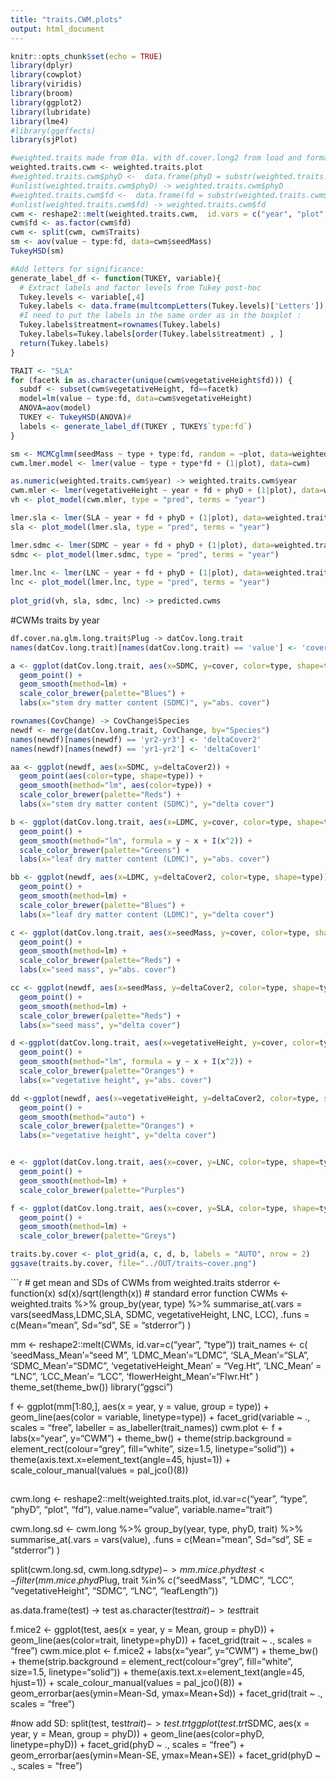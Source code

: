 ```yaml
---
title: "traits.CWM.plots"
output: html_document
---
```


```r
knitr::opts_chunk$set(echo = TRUE)
library(dplyr)
library(cowplot)
library(viridis)
library(broom)
library(ggplot2)
library(lubridate)
library(lme4)
#library(ggeffects)
library(sjPlot)
```


```r
#weighted.traits made from 01a. with df.cover.long2 from load and format.
weighted.traits.cwm <- weighted.traits.plot
#weighted.traits.cwm$phyD <-  data.frame(phyD = substr(weighted.traits.cwm$Code,1,1)) 
#unlist(weighted.traits.cwm$phyD) -> weighted.traits.cwm$phyD
#weighted.traits.cwm$fd <-  data.frame(fd = substr(weighted.traits.cwm$Code,2,2)) 
#unlist(weighted.traits.cwm$fd) -> weighted.traits.cwm$fd
cwm <- reshape2::melt(weighted.traits.cwm,  id.vars = c("year", "plot", "type", "phyD", "fd"), variable.name = "Traits") 
cwm$fd <- as.factor(cwm$fd)
cwm <- split(cwm, cwm$Traits)
sm <- aov(value ~ type:fd, data=cwm$seedMass) 
TukeyHSD(sm)

#Add letters for significance:
generate_label_df <- function(TUKEY, variable){
  # Extract labels and factor levels from Tukey post-hoc 
  Tukey.levels <- variable[,4]
  Tukey.labels <- data.frame(multcompLetters(Tukey.levels)['Letters'])
  #I need to put the labels in the same order as in the boxplot :
  Tukey.labels$treatment=rownames(Tukey.labels)
  Tukey.labels=Tukey.labels[order(Tukey.labels$treatment) , ]
  return(Tukey.labels)
}

TRAIT <- "SLA"
for (facetk in as.character(unique(cwm$vegetativeHeight$fd))) {   
  subdf <- subset(cwm$vegetativeHeight, fd==facetk)
  model=lm(value ~ type:fd, data=cwm$vegetativeHeight)
  ANOVA=aov(model)
  TUKEY <- TukeyHSD(ANOVA)#
  labels <- generate_label_df(TUKEY , TUKEY$`type:fd`)
}

sm <- MCMCglmm(seedMass ~ type + type:fd, random = ~plot, data=weighted.traits.cwm, nitt = 100000, thin=100, burnin=10000)
cwm.lmer.model <- lmer(value ~ type + type*fd + (1|plot), data=cwm)

as.numeric(weighted.traits.cwm$year) -> weighted.traits.cwm$year
cwm.mler <- lmer(vegetativeHeight ~ year + fd + phyD + (1|plot), data=weighted.traits.cwm)
vh <- plot_model(cwm.mler, type = "pred", terms = "year")

lmer.sla <- lmer(SLA ~ year + fd + phyD + (1|plot), data=weighted.traits.cwm)
sla <- plot_model(lmer.sla, type = "pred", terms = "year")

lmer.sdmc <- lmer(SDMC ~ year + fd + phyD + (1|plot), data=weighted.traits.cwm)
sdmc <- plot_model(lmer.sdmc, type = "pred", terms = "year")
 
lmer.lnc <- lmer(LNC ~ year + fd + phyD + (1|plot), data=weighted.traits.cwm)
lnc <- plot_model(lmer.lnc, type = "pred", terms = "year")
 
plot_grid(vh, sla, sdmc, lnc) -> predicted.cwms
```

#CWMs traits by year
```r
df.cover.na.glm.long.trait$Plug -> datCov.long.trait
names(datCov.long.trait)[names(datCov.long.trait) == 'value'] <- 'cover'

a <- ggplot(datCov.long.trait, aes(x=SDMC, y=cover, color=type, shape=type)) +
  geom_point() + 
  geom_smooth(method=lm) +
  scale_color_brewer(palette="Blues") +
  labs(x="stem dry matter content (SDMC)", y="abs. cover")

rownames(CovChange) -> CovChange$Species
newdf <- merge(datCov.long.trait, CovChange, by="Species")
names(newdf)[names(newdf) == 'yr2-yr3'] <- 'deltaCover2'
names(newdf)[names(newdf) == 'yr1-yr2'] <- 'deltaCover1'

aa <- ggplot(newdf, aes(x=SDMC, y=deltaCover2)) +
  geom_point(aes(color=type, shape=type)) + 
  geom_smooth(method="lm", aes(color=type)) +
  scale_color_brewer(palette="Reds") +
  labs(x="stem dry matter content (SDMC)", y="delta cover")

b <- ggplot(datCov.long.trait, aes(x=LDMC, y=cover, color=type, shape=type)) +
  geom_point() + 
  geom_smooth(method="lm", formula = y ~ x + I(x^2)) +
  scale_color_brewer(palette="Greens") +
  labs(x="leaf dry matter content (LDMC)", y="abs. cover")

bb <- ggplot(newdf, aes(x=LDMC, y=deltaCover2, color=type, shape=type)) +
  geom_point() + 
  geom_smooth(method=lm) +
  scale_color_brewer(palette="Blues") +
  labs(x="leaf dry matter content (LDMC)", y="delta cover")

c <- ggplot(datCov.long.trait, aes(x=seedMass, y=cover, color=type, shape=type)) +
  geom_point() + 
  geom_smooth(method=lm) +
  scale_color_brewer(palette="Reds") +
  labs(x="seed mass", y="abs. cover")

cc <- ggplot(newdf, aes(x=seedMass, y=deltaCover2, color=type, shape=type)) +
  geom_point() + 
  geom_smooth(method=lm) +
  scale_color_brewer(palette="Reds") +
  labs(x="seed mass", y="delta cover")

d <-ggplot(datCov.long.trait, aes(x=vegetativeHeight, y=cover, color=type, shape=type)) +
  geom_point() + 
  geom_smooth(method="lm", formula = y ~ x + I(x^2)) +
  scale_color_brewer(palette="Oranges") +
  labs(x="vegetative height", y="abs. cover")

dd <-ggplot(newdf, aes(x=vegetativeHeight, y=deltaCover2, color=type, shape=type)) +
  geom_point() + 
  geom_smooth(method="auto") +
  scale_color_brewer(palette="Oranges") +
  labs(x="vegetative height", y="delta cover")


e <- ggplot(datCov.long.trait, aes(x=cover, y=LNC, color=type, shape=type)) +
  geom_point() + 
  geom_smooth(method=lm) +
  scale_color_brewer(palette="Purples")

f <- ggplot(datCov.long.trait, aes(x=cover, y=SLA, color=type, shape=type)) +
  geom_point() + 
  geom_smooth(method=lm) +
  scale_color_brewer(palette="Greys")

traits.by.cover <- plot_grid(a, c, d, b, labels = "AUTO", nrow = 2)
ggsave(traits.by.cover, file="../OUT/traits~cover.png")
```

```r
# get mean and SDs of CWMs from weighted.traits
stderror <- function(x) sd(x)/sqrt(length(x)) # standard error function
CWMs <- weighted.traits %>%
  group_by(year, type)  %>%
  summarise_at(.vars = vars(seedMass,LDMC,SLA, SDMC, vegetativeHeight, LNC, LCC),
               .funs = c(Mean="mean", Sd="sd", SE = "stderror") )

mm <- reshape2::melt(CWMs, id.var=c("year", "type"))
trait_names <- c(
  'seedMass_Mean'="seed M",
  'LDMC_Mean'="LDMC",
  'SLA_Mean'="SLA",
  'SDMC_Mean'="SDMC", 
  'vegetativeHeight_Mean' = "Veg.Ht", 
  'LNC_Mean' = "LNC",
  'LCC_Mean'= "LCC", 
  'flowerHeight_Mean'="Flwr.Ht"
)
theme_set(theme_bw())
library("ggsci")

f <- ggplot(mm[1:80,], aes(x = year, y = value, group = type)) + geom_line(aes(color = variable, linetype=type)) +
      facet_grid(variable ~ ., scales = "free", labeller = as_labeller(trait_names)) 
cwm.plot <- f + labs(x="year", y="CWM") + theme_bw() +
   theme(strip.background = element_rect(colour="grey", fill="white", 
                                       size=1.5, linetype="solid")) +
  theme(axis.text.x=element_text(angle=45, hjust=1)) +
scale_colour_manual(values = pal_jco()(8))
 
##
cwm.long <- reshape2::melt(weighted.traits.plot, id.var=c("year", "type", "phyD", "plot", "fd"), value.name="value", variable.name="trait")

cwm.long.sd <- cwm.long %>%
  group_by(year, type, phyD, trait)  %>%
  summarise_at(.vars = vars(value),
               .funs = c(Mean="mean", Sd="sd", SE = "stderror") )

split(cwm.long.sd, cwm.long.sd$type) -> mm.mice.phyd
test <- filter(mm.mice.phyd$Plug, trait %in% c("seedMass", "LDMC", "LCC", "vegetativeHeight", "SDMC", "LNC", "leafLength"))

as.data.frame(test) -> test
as.character(test$trait) -> test$trait

f.mice2 <- ggplot(test, aes(x = year, y = Mean, group = phyD)) + geom_line(aes(color=trait, linetype=phyD)) +
      facet_grid(trait ~ ., scales = "free") 
cwm.mice.plot <- f.mice2 + labs(x="year", y="CWM") + theme_bw() +
   theme(strip.background = element_rect(colour="grey", fill="white", 
                                       size=1.5, linetype="solid")) +
  theme(axis.text.x=element_text(angle=45, hjust=1)) +
scale_colour_manual(values = pal_jco()(8)) + geom_errorbar(aes(ymin=Mean-Sd, ymax=Mean+Sd)) +         facet_grid(trait ~ ., scales = "free") 

#now add SD:
split(test, test$trait) -> test.trt
ggplot(test.trt$SDMC, aes(x = year, y = Mean, group = phyD)) + geom_line(aes(color=phyD, linetype=phyD)) +
      facet_grid(phyD ~ ., scales = "free") + geom_errorbar(aes(ymin=Mean-SE, ymax=Mean+SE)) +         facet_grid(phyD ~ ., scales = "free") 

